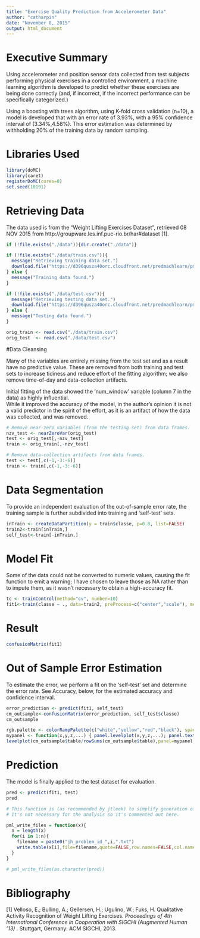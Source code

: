 ```yaml
---
title: "Exercise Quality Prediction from Accelerometer Data"
author: "catharpin"
date: "November 8, 2015"
output: html_document
---
```


# Executive Summary

Using accelerometer and position sensor data collected from test subjects performing physical exercises in a controlled environment, 
a machine learning algorithm is developed to predict whether
these exercises are being done correctly (and, if incorrect, if the incorrect performance can be specifically categorized.)

Using a boosting with trees algorithm, using K-fold cross validation (n=10), a model is developed that with an error rate of 3.93%, with a 95% confidence interval of (3.34%,4.58%).  This error estimation was determined by withholding 20% of the training data by random sampling.

# Libraries Used

```r
library(doMC)
library(caret)
registerDoMC(cores=8)
set.seed(10191) 
```

# Retrieving Data

The data used is from the "Weight Lifting Exercises Dataset", retrieved 08 NOV 2015 from http://groupware.les.inf.puc-rio.br/har#dataset [1].

```r
if (!file.exists("./data")){dir.create("./data")}

if (!file.exists("./data/train.csv")){
  message("Retrieving training data set.")
  download.file("https://d396qusza40orc.cloudfront.net/predmachlearn/pml-training.csv",destfile = "./data/train.csv")
} else {
  message("Training data found.")
}

if (!file.exists("./data/test.csv")){
  message("Retrieving testing data set.")
  download.file("https://d396qusza40orc.cloudfront.net/predmachlearn/pml-testing.csv", destfile="./data/test.csv")
} else {
  message("Testing data found.")
}

orig_train <- read.csv("./data/train.csv")
orig_test  <- read.csv("./data/test.csv")
```

#Data Cleansing

Many of the variables are entirely missing from the test set and as a result have no predictive value.  These are removed from both training and test sets to increase tidiness and reduce effort of the fitting algorithm; we also remove time-of-day and data-collection artifacts.

Initial fitting of the data showed the 'num_window' variable (column 7 in the data) as highly influential.  
While it improved the accuracy of the model, in the author's opinion it is not a valid predictor in the spirit of the effort, 
as it is an artifact of how the data was collected, and was removed.



```r
# Remove near-zero variables (from the testing set) from data frames.
nzv_test <- nearZeroVar(orig_test)
test <- orig_test[,-nzv_test]
train <- orig_train[,-nzv_test]

# Remove data-collection artifacts from data frames.
test <- test[,c(-1,-3:-6)]
train <- train[,c(-1,-3:-6)]
```



# Data Segmentation

To provide an independent evaluation of the out-of-sample error rate, the training sample is further subdivided into training and 'self-test'
sets.

```r
inTrain <- createDataPartition(y = train$classe, p=0.8, list=FALSE)
train2<-train[inTrain,]
self_test<-train[-inTrain,]
```

# Model Fit

Some of the data could not be converted to numeric values, causing the fit function to emit a warning; 
I have chosen to leave those as NA rather than to impute them, as it wasn't 
necessary to obtain a high-accuracy fit.  

```r
tc <- trainControl(method="cv", number=10)
fit1<-train(classe ~ ., data=train2, preProcess=c("center","scale"), method="gbm", trControl = tc, metric="Accuracy", verbose="FALSE")
```

# Result

```r
confusionMatrix(fit1)
```

# Out of Sample Error Estimation

To estimate the error, we perform a fit on the 'self-test' set and determine the error rate.  See Accuracy, below, for the estimated
accuracy and confidence interval.

```r
error_prediction <- predict(fit1, self_test)
cm_outsample<-confusionMatrix(error_prediction, self_test$classe)
cm_outsample
```

```r
rgb.palette <- colorRampPalette(c("white","yellow","red","black"), space="rgb")
mypanel <- function(x,y,z,...) { panel.levelplot(x,y,z,...); panel.text(x,y,round(z,3))}
levelplot(cm_outsample$table/rowSums(cm_outsample$table),panel=mypanel,col.regions=rgb.palette(120),cuts=100,at=seq(0,1.2,.01),xla="Predicted Class",yla="Actual Class",main="Normalized Confusion Matrix")

```

# Prediction

The model is finally applied to the test dataset for evaluation.

```r
pred <- predict(fit1, test)
pred
```

```r

# This function is (as recommended by jtleek) to simplify generation of files for submission for the assignment.
# It's not necessary for the analysis so it's commented out here.

pml_write_files = function(x){
  n = length(x)
  for(i in 1:n){
    filename = paste0("jh_problem_id_",i,".txt")
    write.table(x[i],file=filename,quote=FALSE,row.names=FALSE,col.names=FALSE)
  }
}

# pml_write_files(as.character(pred))

```



# Bibliography

[1] Velloso, E.; Bulling, A.; Gellersen, H.; Ugulino, W.; Fuks, H. Qualitative Activity Recognition of Weight Lifting Exercises. _Proceedings of 4th International Conference in Cooperation with SIGCHI (Augmented Human '13)_ . Stuttgart, Germany: ACM SIGCHI, 2013. 

